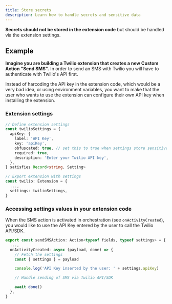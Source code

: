 ```yaml
---
title: Store secrets
description: Learn how to handle secrets and sensitive data
---
```


**Secrets should not be stored in the extension code** but should be handled via the extension settings.

## Example

**Imagine you are building a Twilio extension that creates a new Custom Action "Send SMS".** In order to send an SMS with Twilio you will have to authenticate with Twilio's API first.

Instead of harcoding the API key in the extension code, which would be a very bad idea, or using environment variables, you want to make that the user who wants to use the extension can configure their own API key when installing the extension.

### Extension settings

```typescript
// Define extension settings
const twilioSettings = {
  apiKey: {
    label: 'API Key',
    key: 'apiKey',
    obfuscated: true, // set this to true when settings store sensitive data
    required: true,
    description: 'Enter your Twilio API key',
  },
} satisfies Record<string, Setting>

// Export extension with settings
const twilio: Extension = {
  ...,
  settings: twilioSettings,
}
```

### Accessing settings values in your extension code

When the SMS action is activated in orchestration (see `onActivityCreated`), you would like to use the API Key entered by the user to call the Twilio API/SDK.

```typescript
export const sendSMSAction: Action<typeof fields, typeof settings> = {
  ...,
  onActivityCreated: async (payload, done) => {
    // Fetch the settings
    const { settings } = payload

    console.log('API Key inserted by the user: ' + settings.apiKey)

    // Handle sending of SMS via Twilio API/SDK

    await done()
  },
}
```
